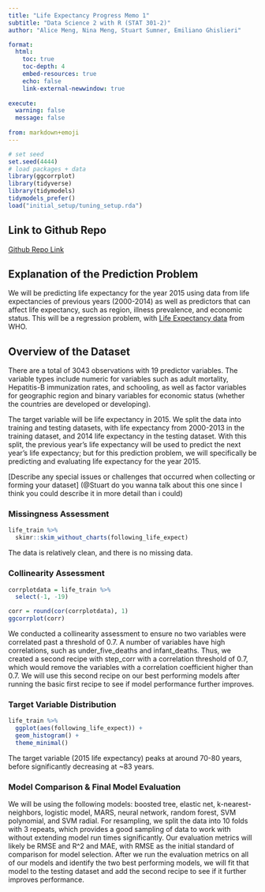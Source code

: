 ```yaml
---
title: "Life Expectancy Progress Memo 1"
subtitle: "Data Science 2 with R (STAT 301-2)"
author: "Alice Meng, Nina Meng, Stuart Sumner, Emiliano Ghislieri"

format:
  html:
    toc: true
    toc-depth: 4
    embed-resources: true
    echo: false
    link-external-newwindow: true
    
execute:
  warning: false
  message: false
  
from: markdown+emoji 
---
```


```r
# set seed
set.seed(4444)
# load packages + data
library(ggcorrplot)
library(tidyverse)
library(tidymodels)
tidymodels_prefer()
load("initial_setup/tuning_setup.rda")

```

## Link to Github Repo

[Github Repo Link](https://github.com/STAT301-3-2023SP/final-project-datatists)

## Explanation of the Prediction Problem

We will be predicting life expectancy for the year 2015 using data from life expectancies of previous years (2000-2014) as well as predictors that can affect life expectancy, such as region, illness prevalence, and economic status. This will be a regression problem, with [Life Expectancy data](https://www.kaggle.com/datasets/lashagoch/life-expectancy-who-updated) from WHO.

## Overview of the Dataset

There are a total of 3043 observations with 19 predictor variables. The variable types include numeric for variables such as adult mortality, Hepatitis-B immunization rates, and schooling, as well as factor variables for geographic region and binary variables for economic status (whether the countries are developed or developing).

The target variable will be life expectancy in 2015. We split the data into training and testing datasets, with life expectancy from 2000-2013 in the training dataset, and 2014 life expectancy in the testing dataset. With this split, the previous year's life expectancy will be used to predict the next year's life expectancy; but for this prediction problem, we will specifically be predicting and evaluating life expectancy for the year 2015.

\[Describe any special issues or challenges that occurred when collecting or forming your dataset\] (@Stuart do you wanna talk about this one since I think you could describe it in more detail than i could)

### Missingness Assessment

```r
life_train %>% 
  skimr::skim_without_charts(following_life_expect)
```

The data is relatively clean, and there is no missing data.

### Collinearity Assessment

```r

corrplotdata = life_train %>% 
  select(-1, -19)

corr = round(cor(corrplotdata), 1)
ggcorrplot(corr)
```

We conducted a collinearity assessment to ensure no two variables were correlated past a threshold of 0.7. A number of variables have high correlations, such as under_five_deaths and infant_deaths. Thus, we created a second recipe with step_corr with a correlation threshold of 0.7, which would remove the variables with a correlation coefficient higher than 0.7. We will use this second recipe on our best performing models after running the basic first recipe to see if model performance further improves.

### Target Variable Distribution

```r

life_train %>% 
  ggplot(aes(following_life_expect)) +
  geom_histogram() +
  theme_minimal()
```

The target variable (2015 life expectancy) peaks at around 70-80 years, before significantly decreasing at \~83 years.

### Model Comparison & Final Model Evaluation

We will be using the following models: boosted tree, elastic net, k-nearest-neighbors, logistic model, MARS, neural network, random forest, SVM polynomial, and SVM radial. For resampling, we split the data into 10 folds with 3 repeats, which provides a good sampling of data to work with without extending model run times significantly. Our evaluation metrics will likely be RMSE and R^2 and MAE, with RMSE as the initial standard of comparison for model selection. After we run the evaluation metrics on all of our models and identify the two best performing models, we will fit that model to the testing dataset and add the second recipe to see if it further improves performance.
